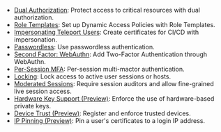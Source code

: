 - [Dual Authorization](../access-controls/guides/dual-authz.mdx): Protect access to critical resources with dual authorization.
- [Role Templates](../access-controls/guides/role-templates.mdx): Set up Dynamic Access Policies with Role Templates.
- [Impersonating Teleport Users](../access-controls/guides/impersonation.mdx): Create certificates for CI/CD with impersonation.
- [Passwordless](../access-controls/guides/passwordless.mdx): Use passwordless authentication.
- [Second Factor: WebAuthn](../access-controls/guides/webauthn.mdx): Add Two-Factor Authentication through WebAuthn.
- [Per-Session MFA](../access-controls/guides/per-session-mfa.mdx): Per-session multi-mactor authentication.
- [Locking](../access-controls/guides/locking.mdx): Lock access to active user sessions or hosts.
- [Moderated Sessions](../access-controls/guides/moderated-sessions.mdx): Require session auditors and allow fine-grained live session access.
- [Hardware Key Support (Preview)](../access-controls/guides/hardware-key-support.mdx): Enforce the use of hardware-based private keys.
- [Device Trust (Preview)](../access-controls/guides/device-trust.mdx): Register and enforce trusted devices.
- [IP Pinning (Preview)](../access-controls/guides/ip-pinning.mdx): Pin a user's certificates to a login IP address.